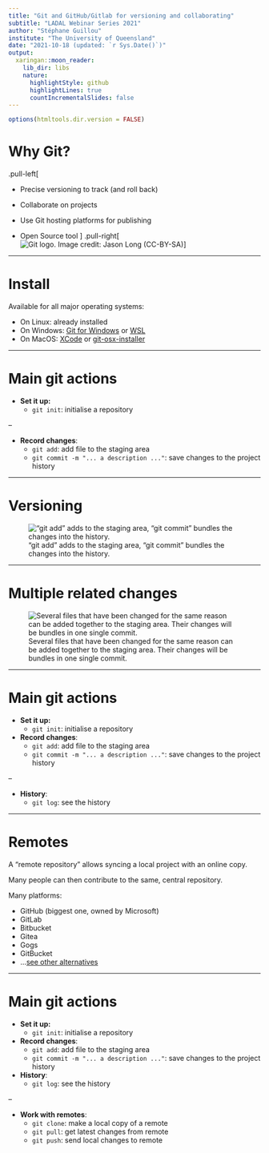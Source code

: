 ```yaml
---
title: "Git and GitHub/Gitlab for versioning and collaborating"
subtitle: "LADAL Webinar Series 2021"
author: "Stéphane Guillou"
institute: "The University of Queensland"
date: "2021-10-18 (updated: `r Sys.Date()`)"
output:
  xaringan::moon_reader:
    lib_dir: libs
    nature:
      highlightStyle: github
      highlightLines: true
      countIncrementalSlides: false
---
```


```r
options(htmltools.dir.version = FALSE)
```

# Why Git?

.pull-left[

* Precise versioning to track (and roll back)

* Collaborate on projects

* Use Git hosting platforms for publishing

* Open Source tool
]
.pull-right[![Git logo. Image credit: [Jason Long (CC-BY-SA)](By Jason Long - http://git-scm.com/downloads/logos, CC BY 3.0, https://commons.wikimedia.org/w/index.php?curid=19329352)](pictures/Git-logo.svg)]

---

# Install

Available for all major operating systems:

* On Linux: already installed
* On Windows: [Git for Windows](https://gitforwindows.org/) or [WSL](https://gitlab.com/stragu/DSH/-/blob/master/Git/installation.md#bash-for-windows-10-git-on-your-laptop)
* On MacOS:  [XCode](https://developer.apple.com/xcode/) or [git-osx-installer](https://sourceforge.net/projects/git-osx-installer/files/)

---

# Main git actions

* **Set it up:**
  * `git init`: initialise a repository

--

* **Record changes**:
  * `git add`: add file to the staging area
  * `git commit -m "... a description ..."`: save changes to the project history

---

# Versioning

!["git add" adds to the staging area, "git commit" bundles the changes into the history.](pictures/1-git-staging-area.svg)

---

# Multiple related changes

![Several files that have been changed for the same reason can be added together to the staging area. Their changes will be bundles in one single commit.](pictures/2-git-committing-two-files.svg)

---

# Main git actions

* **Set it up:**
  * `git init`: initialise a repository

* **Record changes**:
  * `git add`: add file to the staging area
  * `git commit -m "... a description ..."`: save changes to the project history

--

* **History**:
  * `git log`: see the history

---

# Remotes

A "remote repository" allows syncing a local project with an online copy.

Many people can then contribute to the same, central repository.

Many platforms:

* GitHub (biggest one, owned by Microsoft)
* GitLab
* Bitbucket
* Gitea
* Gogs
* GitBucket
* ...[see other alternatives](https://alternativeto.net/software/github/)

---

# Main git actions

* **Set it up:**
  * `git init`: initialise a repository

* **Record changes**:
  * `git add`: add file to the staging area
  * `git commit -m "... a description ..."`: save changes to the project history

* **History**:
  * `git log`: see the history

--

* **Work with remotes**:
  * `git clone`: make a local copy of a remote
  * `git pull`: get latest changes from remote
  * `git push`: send local changes to remote